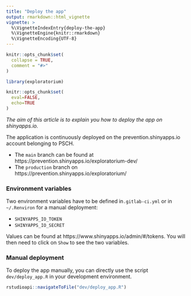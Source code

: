 ```yaml
---
title: "Deploy the app"
output: rmarkdown::html_vignette
vignette: >
  %\VignetteIndexEntry{deploy-the-app}
  %\VignetteEngine{knitr::rmarkdown}
  %\VignetteEncoding{UTF-8}
---
```


```r
knitr::opts_chunk$set(
  collapse = TRUE,
  comment = "#>"
)
```

```r
library(exploratorium)
```

```r
knitr::opts_chunk$set(
  eval=FALSE,
  echo=TRUE
)
```

*The aim of this article is to explain you how to deploy the app on shinyapps.io.*

The application is continuously deployed on the prevention.shinyapps.io account belonging to
PSCH.

* The `main` branch can be found at https://prevention.shinyapps.io/exploratorium-dev/
* The `production` branch on https://prevention.shinyapps.io/exploratorium/


### Environment variables

Two environment variables have to be defined in`.gitlab-ci.yml` or in `~/.Renviron` for a manual deployment:

* `SHINYAPPS_IO_TOKEN`
* `SHINYAPPS_IO_SECRET` 

Values can be found at https://www.shinyapps.io/admin/#/tokens.
You will then need to click on `Show` to see the two variables.


### Manual deployment

To deploy the app manually, you can directly use the script `dev/deploy_app.R` in your development environment.


```r
rstudioapi::navigateToFile("dev/deploy_app.R")
```

